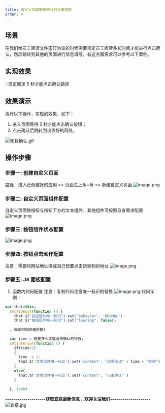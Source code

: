 ```yaml
---
title: 自定义页面按钮倒计时点击跳转
order: 4
---
```


## 场景
在我们给员工阅读文件签订协议的时候需要规定员工阅读多长时间才能进行点击确认，然后跳转到其他的页面进行信息填写，有这方面需求可以参考以下案例。
## 实现效果
💡规定阅读 5 秒才能点击确认跳转
## 效果演示
执行以下操作，实现的效果，如下：

1. 进入页面等待 5 秒才能点击确认按钮；
2. 点击确认后跳转到设置好的网址。

![倒数确认.gif](https://img.alicdn.com/imgextra/i3/O1CN01TPoBF41lrQNPvduQ0_!!6000000004872-1-tps-1898-816.gif)
**​**
## 操作步骤
### 步骤一: 创建自定义页面
路径：进入已创建好的应用 >> 页面左上角+号 >> 新建自定义页面
![image.png](https://img.alicdn.com/imgextra/i2/O1CN01E8ZtwH1VZ4eab1sCS_!!6000000002666-2-tps-1821-844.png)
### 步骤二: 自定义页面组件配置
自定义页面除按钮与按钮下方的文本组件，其他组件可按照自身需求配置
![image.png](https://img.alicdn.com/imgextra/i3/O1CN01IOS25f1VXhSvAMwfz_!!6000000002663-2-tps-1913-1076.png)
### 步骤三: 按钮组件状态配置
![image.png](https://img.alicdn.com/imgextra/i3/O1CN01Z1Poew1K5nYx1fsPx_!!6000000001113-2-tps-1918-1073.png)
### 步骤四: 按钮点击动作配置
注意：需要将网站地址换成自己想要点击跳转到的地址
![image.png](https://img.alicdn.com/imgextra/i3/O1CN015id2FT1p9h1975tzG_!!6000000005318-2-tps-1919-902.png)
### 步骤五: JS 面板配置
1. 函数内代码配置
注意：复制代码注意唯一标识的替换
![image.png](https://img.alicdn.com/imgextra/i2/O1CN01cw5PPr1TwlusUZnq3_!!6000000002447-2-tps-1918-907.png)
代码示例：
```javascript
var that=this;
  setTimeout(function () {
    that.$("按钮组件唯一标识").set("behavior", "NORMAL")
    that.$("按钮组件唯一标识").set("loading", false)}
    
  , 阅读时间的毫秒数)
 
  var time = 想要多久才能点击确认的秒数;
  setInterval(function () {
    if(time>1)
    {
      time -= 1;
      that.$('文本组件唯一标识').set('content', "还需阅读" + time + "秒钟")
    }
    else{
      that.$('文本组件唯一标识').set('content', "点击确认" )
    }
   
  }, 1000)
```


**--------------------获取宜搭最新信息，欢迎关注我们--------------------**
![宜搭.jpg](https://img.alicdn.com/imgextra/i3/O1CN01gx02aw1GwERXmOFvv_!!6000000000686-0-tps-1800-1012.jpg)
